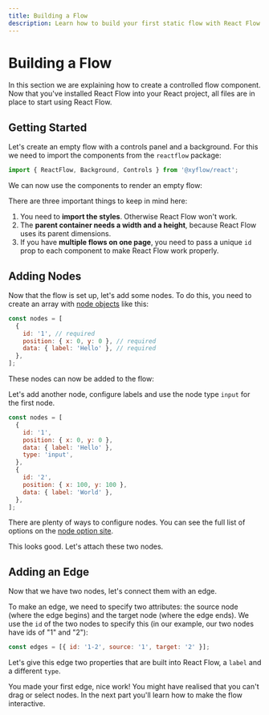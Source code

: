 ```yaml
---
title: Building a Flow
description: Learn how to build your first static flow with React Flow.
---
```


# Building a Flow


In this section we are explaining how to create a controlled flow component. Now that you've installed React Flow into your React project, all files are in place to start using React Flow.

## Getting Started

Let's create an empty flow with a controls panel and a background. For this we need to import the components from the `reactflow` package:

```js
import { ReactFlow, Background, Controls } from '@xyflow/react';
```

We can now use the components to render an empty flow:

<RemoteCodeViewer route="learn/getting-started-1" framework="react" />

There are three important things to keep in mind here:

1. You need to **import the styles**. Otherwise React Flow won't work.
2. The **parent container needs a width and a height**, because React Flow uses its parent dimensions.
3. If you have **multiple flows on one page**, you need to pass a unique `id` prop to each component to make React Flow work properly.

## Adding Nodes

Now that the flow is set up, let's add some nodes. To do this, you need to create an array with [node objects](/api-reference/types/node) like this:

```js
const nodes = [
  {
    id: '1', // required
    position: { x: 0, y: 0 }, // required
    data: { label: 'Hello' }, // required
  },
];
```

These nodes can now be added to the flow:

<RemoteCodeViewer route="learn/getting-started-2" framework="react" />

Let's add another node, configure labels and use the node type `input` for the first node.

```js
const nodes = [
  {
    id: '1',
    position: { x: 0, y: 0 },
    data: { label: 'Hello' },
    type: 'input',
  },
  {
    id: '2',
    position: { x: 100, y: 100 },
    data: { label: 'World' },
  },
];
```

<RemoteCodeViewer route="learn/getting-started-3" framework="react" />

There are plenty of ways to configure nodes. You can see the full list of options on the [node option site](/api-reference/types/node).

This looks good. Let's attach these two nodes.

## Adding an Edge

Now that we have two nodes, let's connect them with an edge.

To make an edge, we need to specify two attributes: the source node (where the edge begins) and the target node (where the edge ends). We use the `id` of the two nodes to specify this (in our example, our two nodes have ids of "1" and "2"):

```js
const edges = [{ id: '1-2', source: '1', target: '2' }];
```

<RemoteCodeViewer route="learn/getting-started-4" framework="react" />

Let's give this edge two properties that are built into React Flow, a `label` and a different `type`.

<RemoteCodeViewer route="learn/getting-started-5" framework="react" />

You made your first edge, nice work! You might have realised that you can't drag or select nodes. In the next part you'll learn how to make the flow interactive.
